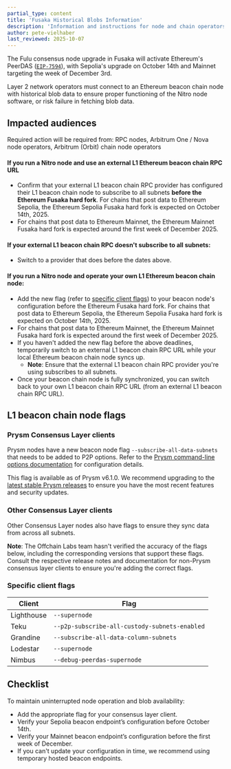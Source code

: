 ```yaml
---
partial_type: content
title: 'Fusaka Historical Blobs Information'
description: 'Information and instructions for node and chain operators that will be impacted by the Fusaka upgrade for historical blob data.'
author: pete-vielhaber
last_reviewed: 2025-10-07
---
```



<VanillaAdmonition type="info" title="Fusaka: historical blobs">

The Fulu consensus node upgrade in Fusaka will activate Ethereum's PeerDAS ([`EIP-7594`](https://eips.ethereum.org/EIPS/eip-7594)), with Sepolia's upgrade on October 14th and Mainnet targeting the week of December 3rd.

Layer 2 network operators must connect to an Ethereum beacon chain node with historical blob data to ensure proper functioning of the Nitro node software, or risk failure in fetching blob data.

## Impacted audiences

Required action will be required from: RPC nodes, Arbitrum One / Nova node operators, Arbitrum (Orbit) chain node operators

#### If you run a Nitro node and use an external L1 Ethereum beacon chain RPC URL

- Confirm that your external L1 beacon chain RPC provider has configured their L1 beacon chain node to subscribe to all subnets **before the Ethereum Fusaka hard fork**. For chains that post data to Ethereum Sepolia, the Ethereum Sepolia Fusaka hard fork is expected on October 14th, 2025.
- For chains that post data to Ethereum Mainnet, the Ethereum Mainnet Fusaka hard fork is expected around the first week of December 2025.

#### If your external L1 beacon chain RPC doesn't subscribe to all subnets:

- Switch to a provider that does before the dates above.

#### If you run a Nitro node and operate your own L1 Ethereum beacon chain node:

- Add the new flag (refer to [specific client flags](#specific-client-flags)) to your beacon node's configuration before the Ethereum Fusaka hard fork. For chains that post data to Ethereum Sepolia, the Ethereum Sepolia Fusaka hard fork is expected on October 14th, 2025.
- For chains that post data to Ethereum Mainnet, the Ethereum Mainnet Fusaka hard fork is expected around the first week of December 2025.
- If you haven't added the new flag before the above deadlines, temporarily switch to an external L1 beacon chain RPC URL while your local Ethereum beacon chain node syncs up.
  - **Note**: Ensure that the external L1 beacon chain RPC provider you're using subscribes to all subnets.
- Once your beacon chain node is fully synchronized, you can switch back to your own L1 beacon chain RPC URL (from an external L1 beacon chain RPC URL).

## L1 beacon chain node flags

### Prysm Consensus Layer clients

Prysm nodes have a new beacon node flag `--subscribe-all-data-subnets` that needs to be added to P2P options. Refer to the [Prysm command-line options documentation](https://prysm.offchainlabs.com/docs/configure-prysm/parameters/) for configuration details.

This flag is available as of Prysm v6.1.0. We recommend upgrading to the [latest stable Prysm releases](https://github.com/OffchainLabs/prysm/releases) to ensure you have the most recent features and security updates.

### Other Consensus Layer clients

Other Consensus Layer nodes also have flags to ensure they sync data from across all subnets.

**Note**: The Offchain Labs team hasn't verified the accuracy of the flags below, including the corresponding versions that support these flags. Consult the respective release notes and documentation for non-Prysm consensus layer clients to ensure you're adding the correct flags.

### Specific client flags

| Client     | Flag                                          |
| ---------- | --------------------------------------------- |
| Lighthouse | `--supernode`                                 |
| Teku       | `--p2p-subscribe-all-custody-subnets-enabled` |
| Grandine   | `--subscribe-all-data-column-subnets`         |
| Lodestar   | `--supernode`                                 |
| Nimbus     | `--debug-peerdas-supernode`                   |

## Checklist

To maintain uninterrupted node operation and blob availability:

- Add the appropriate flag for your consensus layer client.
- Verify your Sepolia beacon endpoint’s configuration before October 14th.
- Verify your Mainnet beacon endpoint’s configuration before the first week of December.
- If you can't update your configuration in time, we recommend using temporary hosted beacon endpoints.

</VanillaAdmonition>
